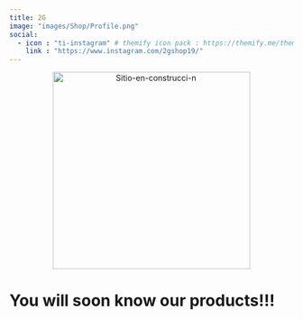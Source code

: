 ```yaml
---
title: 2G
image: "images/Shop/Profile.png"
social:
  - icon : "ti-instagram" # themify icon pack : https://themify.me/themify-icons
    link : "https://www.instagram.com/2gshop19/"
---
```



<center>
<img src="https://i.ibb.co/dkcHCvM/Sitio-en-construcci-n.jpg" alt="Sitio-en-construcci-n" border="0" width="350">
</center>

 
# You will soon know our products!!!
